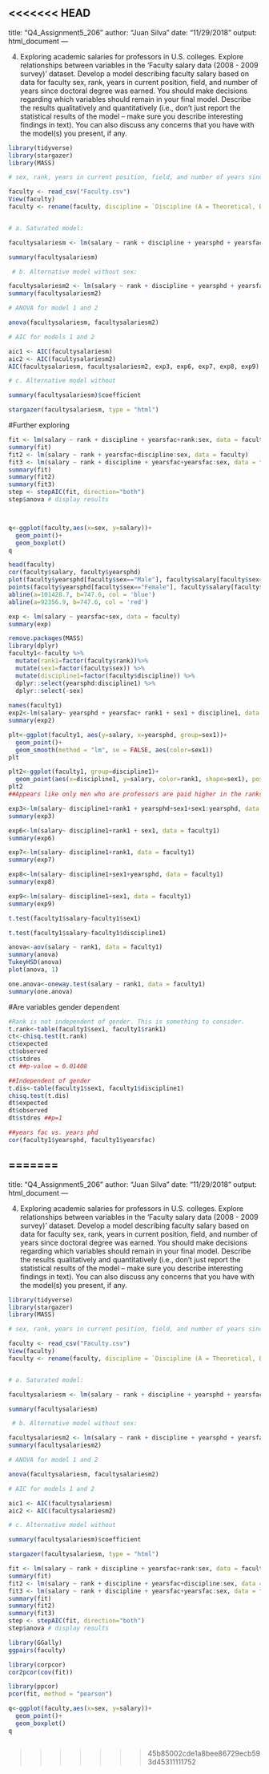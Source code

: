 <<<<<<< HEAD
---
title: "Q4_Assignment5_206"
author: "Juan Silva"
date: "11/29/2018"
output: html_document
---


4) Exploring academic salaries for professors in U.S. colleges. Explore relationships between variables in the ‘Faculty salary data (2008 - 2009 survey)’ dataset. Develop a model describing faculty salary based on data for faculty sex, rank, years in current position, field, and number of years since doctoral degree was earned. You should make decisions regarding which variables should remain in your final model. Describe the results qualitatively and quantitatively (i.e., don’t just report the statistical results of the model – make sure you describe interesting findings in text). You can also discuss any concerns that you have with the model(s) you present, if any.

```r


library(tidyverse)
library(stargazer)
library(MASS)

# sex, rank, years in current position, field, and number of years since doctoral degree was earned

faculty <- read_csv("Faculty.csv")
View(faculty)
faculty <- rename(faculty, discipline = `Discipline (A = Theoretical, B = Applied)`, rank = `Faculty Rank`, yearsphd = `Years Since PhD`, yearsfac = `Years Faculty Service`, sex = Sex, salary = `Salary ($)`)


# a. Saturated model: 

facultysalariesm <- lm(salary ~ rank + discipline + yearsphd + yearsfac + sex, data = faculty)

summary(facultysalariesm)

 # b. Alternative model without sex:

facultysalariesm2 <- lm(salary ~ rank + discipline + yearsphd + yearsfac, data = faculty)
summary(facultysalariesm2)

# ANOVA for model 1 and 2

anova(facultysalariesm, facultysalariesm2)

# AIC for models 1 and 2

aic1 <- AIC(facultysalariesm)
aic2 <- AIC(facultysalariesm2)
AIC(facultysalariesm, facultysalariesm2, exp3, exp6, exp7, exp8, exp9)

# c. Alternative model without

summary(facultysalariesm)$coefficient
```

```r

stargazer(facultysalariesm, type = "html")
```

#Further exploring 
```r
fit <- lm(salary ~ rank + discipline + yearsfac+rank:sex, data = faculty)
summary(fit)
fit2 <- lm(salary ~ rank + yearsfac+discipline:sex, data = faculty)
fit3 <- lm(salary ~ rank + discipline + yearsfac+yearsfac:sex, data = faculty)
summary(fit)
summary(fit2)
summary(fit3)
step <- stepAIC(fit, direction="both")
step$anova # display results



q<-ggplot(faculty,aes(x=sex, y=salary))+
  geom_point()+
  geom_boxplot()
q
```

```r
head(faculty)
cor(faculty$salary, faculty$yearsphd)
plot(faculty$yearsphd[faculty$sex=="Male"], faculty$salary[faculty$sex=="Male"], col = 'blue')
points(faculty$yearsphd[faculty$sex=="Female"], faculty$salary[faculty$sex=="Female"], col = 'red')
abline(a=101428.7, b=747.6, col = 'blue')
abline(a=92356.9, b=747.6, col = 'red')

exp <- lm(salary ~ yearsfac+sex, data = faculty)
summary(exp)
```
```r
remove.packages(MASS) 
library(dplyr)
faculty1<-faculty %>% 
  mutate(rank1=factor(faculty$rank))%>%
  mutate(sex1=factor(faculty$sex)) %>% 
  mutate(discipline1=factor(faculty$discipline)) %>% 
  dplyr::select(yearsphd:discipline1) %>% 
  dplyr::select(-sex)
 
names(faculty1)
exp2<-lm(salary~ yearsphd + yearsfac+ rank1 + sex1 + discipline1, data = faculty1)
summary(exp2)

```
```r
plt<-ggplot(faculty1, aes(y=salary, x=yearsphd, group=sex1))+
  geom_point()+
  geom_smooth(method = "lm", se = FALSE, aes(color=sex1))
plt
```



```r

plt2<-ggplot(faculty1, group=discipline1)+
  geom_point(aes(x=discipline1, y=salary, color=rank1, shape=sex1), position=position_dodge(width = .5))
plt2
##Appears like only men who are professors are paid higher in the ranks 
```

```r
exp3<-lm(salary~ discipline1+rank1 + yearsphd+sex1+sex1:yearsphd, data = faculty1)
summary(exp3)

exp6<-lm(salary~ discipline1+rank1 + sex1, data = faculty1)
summary(exp6)

exp7<-lm(salary~ discipline1+rank1, data = faculty1)
summary(exp7)

exp8<-lm(salary~ discipline1+sex1+yearsphd, data = faculty1)
summary(exp8)

exp9<-lm(salary~ discipline1+sex1, data = faculty1)
summary(exp9)
```

```r
t.test(faculty1$salary~faculty1$sex1)
```

```r
t.test(faculty1$salary~faculty1$discipline1)
```

```r
anova<-aov(salary ~ rank1, data = faculty1)
summary(anova)
TukeyHSD(anova)
plot(anova, 1)

one.anova<-oneway.test(salary ~ rank1, data = faculty1)
summary(one.anova)
```

#Are variables gender dependent 
```r
#Rank is not independent of gender. This is something to consider. 
t.rank<-table(faculty1$sex1, faculty1$rank1)
ct<-chisq.test(t.rank)
ct$expected
ct$observed
ct$stdres
ct ##p-value = 0.01408
```


```r

##Independent of gender 
t.dis<-table(faculty1$sex1, faculty1$discipline1)
chisq.test(t.dis)
dt$expected
dt$observed
dt$stdres ##p=1
```

```r
##years fac vs. years phd
cor(faculty1$yearsphd, faculty1$yearsfac)
```

=======
---
title: "Q4_Assignment5_206"
author: "Juan Silva"
date: "11/29/2018"
output: html_document
---


4) Exploring academic salaries for professors in U.S. colleges. Explore relationships between variables in the ‘Faculty salary data (2008 - 2009 survey)’ dataset. Develop a model describing faculty salary based on data for faculty sex, rank, years in current position, field, and number of years since doctoral degree was earned. You should make decisions regarding which variables should remain in your final model. Describe the results qualitatively and quantitatively (i.e., don’t just report the statistical results of the model – make sure you describe interesting findings in text). You can also discuss any concerns that you have with the model(s) you present, if any.

```{r setup}


library(tidyverse)
library(stargazer)
library(MASS)

# sex, rank, years in current position, field, and number of years since doctoral degree was earned

faculty <- read_csv("Faculty.csv")
View(faculty)
faculty <- rename(faculty, discipline = `Discipline (A = Theoretical, B = Applied)`, rank = `Faculty Rank`, yearsphd = `Years Since PhD`, yearsfac = `Years Faculty Service`, sex = Sex, salary = `Salary ($)`)


# a. Saturated model: 

facultysalariesm <- lm(salary ~ rank + discipline + yearsphd + yearsfac + sex, data = faculty)

summary(facultysalariesm)

 # b. Alternative model without sex:

facultysalariesm2 <- lm(salary ~ rank + discipline + yearsphd + yearsfac, data = faculty)
summary(facultysalariesm2)

# ANOVA for model 1 and 2

anova(facultysalariesm, facultysalariesm2)

# AIC for models 1 and 2

aic1 <- AIC(facultysalariesm)
aic2 <- AIC(facultysalariesm2)

# c. Alternative model without

summary(facultysalariesm)$coefficient
```

```{r stargazer, results = 'asis'}

stargazer(facultysalariesm, type = "html")
```

```{r}
fit <- lm(salary ~ rank + discipline + yearsfac+rank:sex, data = faculty)
summary(fit)
fit2 <- lm(salary ~ rank + discipline + yearsfac+discipline:sex, data = faculty)
fit3 <- lm(salary ~ rank + discipline + yearsfac+yearsfac:sex, data = faculty)
summary(fit)
summary(fit2)
summary(fit3)
step <- stepAIC(fit, direction="both")
step$anova # display results

library(GGally)
ggpairs(faculty)

library(corpcor)
cor2pcor(cov(fit))

library(ppcor)
pcor(fit, method = "pearson")

q<-ggplot(faculty,aes(x=sex, y=salary))+
  geom_point()+
  geom_boxplot()
q
```

```{r}

```

>>>>>>> 45b85002cde1a8bee86729ecb593d45311111752
